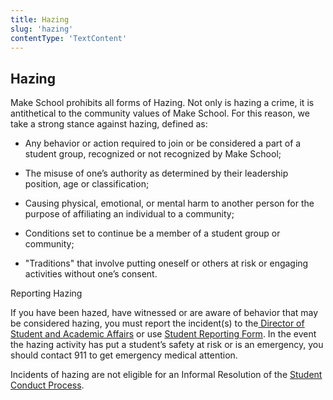 ```yaml
---
title: Hazing
slug: 'hazing'
contentType: 'TextContent'
---
```


## Hazing

Make School prohibits all forms of Hazing. Not only is hazing a crime, it is antithetical to the
community values of Make School. For this reason, we take a strong stance against hazing, defined
as:

- Any behavior or action required to join or be considered a part of a student group, recognized or
  not recognized by Make School;

- The misuse of one’s authority as determined by their leadership position, age or classification;

- Causing physical, emotional, or mental harm to another person for the purpose of affiliating an
  individual to a community;

- Conditions set to continue be a member of a student group or community;

- "Traditions" that involve putting oneself or others at risk or engaging activities without one’s
  consent.

Reporting Hazing

If you have been hazed, have witnessed or are aware of behavior that may be considered hazing, you
must report the incident(s) to
the[ Director of Student and Academic Affairs](mailto:michelle.blackburn@makeschool.com) or use
[Student Reporting Form](http://make.sc/student-reporting-form). In the event the hazing activity
has put a student’s safety at risk or is an emergency, you should contact 911 to get emergency
medical attention.

Incidents of hazing are not eligible for an Informal Resolution of the
[Student Conduct Process](#heading=h.8obtx3h2p3mr).
